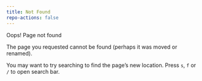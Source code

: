 ```yaml
---
title: Not Found
repo-actions: false
---
```


Oops! Page not found

The page you requested cannot be found (perhaps it was moved or renamed).

You may want to try searching to find the page's new location. Press `s`, `f` or `/` to open search bar.
